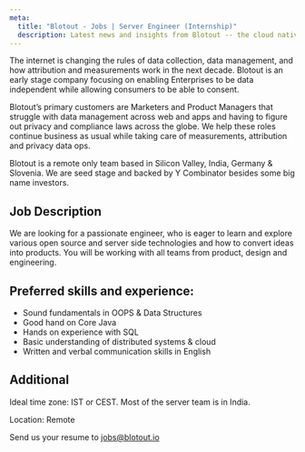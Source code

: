 ```yaml
---
meta:
  title: "Blotout - Jobs | Server Engineer (Internship)"
  description: Latest news and insights from Blotout -- the cloud native privacy data engineering platform.
---
```



<Job title={attributes.meta.title}>

The internet is changing the rules of data collection, data management, and how attribution and measurements work in the next decade. Blotout is an early stage company focusing on enabling Enterprises to be data independent while allowing consumers to be able to consent.

Blotout’s primary customers are Marketers and Product Managers that struggle with data management across web and apps and having to figure out privacy and compliance laws across the globe. We help these roles continue business as usual while taking care of measurements, attribution and privacy data ops.

Blotout is a remote only team based in Silicon Valley, India, Germany & Slovenia. We are seed stage and backed by Y Combinator besides some big name investors.

## Job Description

We are looking for a passionate engineer, who is eager to learn and explore various open source and server side technologies and how to convert ideas into products. You will be working with all teams from product, design and engineering.

## Preferred skills and experience:

- Sound fundamentals in OOPS & Data Structures
- Good hand on Core Java
- Hands on experience with SQL
- Basic understanding of distributed systems & cloud
- Written and verbal communication skills in English

## Additional

Ideal time zone: IST or CEST. Most of the server team is in India.

Location: Remote

Send us your resume to [jobs@blotout.io](mailto:jobs@blotout.io)

</Job>
